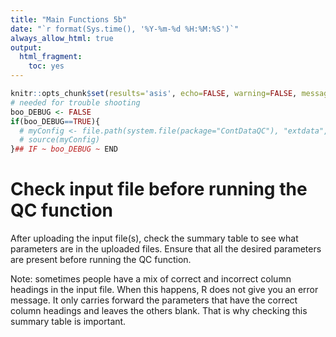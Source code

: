 ```yaml
---
title: "Main Functions 5b"
date: "`r format(Sys.time(), '%Y-%m-%d %H:%M:%S')`"
always_allow_html: true
output:
  html_fragment:
    toc: yes
---
```


```r
knitr::opts_chunk$set(results='asis', echo=FALSE, warning=FALSE, message = FALSE)
# needed for trouble shooting
boo_DEBUG <- FALSE
if(boo_DEBUG==TRUE){
  # myConfig <- file.path(system.file(package="ContDataQC"), "extdata", "config.ORIG.R")
  # source(myConfig)
}## IF ~ boo_DEBUG ~ END
```

# Check input file before running the QC function

After uploading the input file(s), check the summary table to see what 
parameters are in the uploaded files. Ensure that all the desired parameters are
present before running the QC function.

Note: sometimes people have a mix of correct and incorrect column headings in 
the input file. When this happens, R does not give you an error message. It only
carries forward the parameters that have the correct column headings and leaves 
the others blank. That is why checking this summary table is important.
